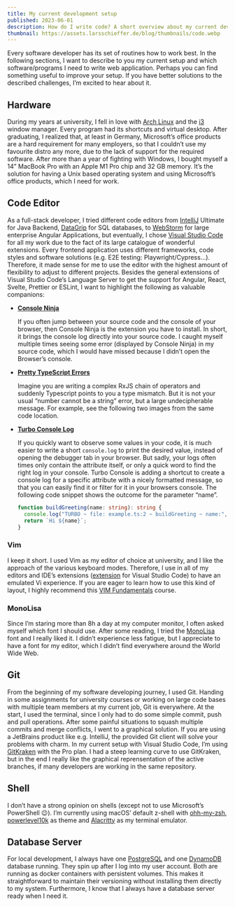 ```yaml
---
title: My current development setup
published: 2023-06-01
description: How do I write code? A short overview about my current development setup.
thumbnail: https://assets.larsschieffer.de/blog/thumbnails/code.webp
---
```


Every software developer has its set of routines how to work best. In the following sections, I want to describe to you my current setup and which software/programs I need to write web application. Perhaps you can find something useful to improve your setup. If you have better solutions to the described challenges, I’m excited to hear about it.

## Hardware

During my years at university, I fell in love with [Arch Linux](https://archlinux.org/) and the [i3](https://i3wm.org/) window manager. Every program had its shortcuts and virtual desktop. After graduating, I realized that, at least in Germany, Microsoft’s office products are a hard requirement for many employers, so that I couldn’t use my favourite distro any more, due to the lack of support for the required software. After more than a year of fighting with Windows, I bought myself a 14” MacBook Pro with an Apple M1 Pro chip and 32 GB memory. It’s the solution for having a Unix based operating system and using Microsoft’s office products, which I need for work.

## Code Editor

As a full-stack developer, I tried different code editors from [IntelliJ](https://www.jetbrains.com/idea/) Ultimate for Java Backend, [DataGrip](https://www.jetbrains.com/datagrip/) for SQL databases, to [WebStorm](https://www.jetbrains.com/webstorm/) for large enterprise Angular Applications, but eventually, I chose [Visual Studio Code](https://code.visualstudio.com/) for all my work due to the fact of its large catalogue of wonderful extensions. Every frontend application uses different frameworks, code styles and software solutions (e.g. E2E testing: Playwright/Cypress…). Therefore, it made sense for me to use the editor with the highest amount of flexibility to adjust to different projects. Besides the general extensions of Visual Studio Code’s Language Server to get the support for Angular, React, Svelte, Prettier or ESLint, I want to highlight the following as valuable companions:

- **[Console Ninja](https://github.com/wallabyjs/console-ninja)**

  If you often jump between your source code and the console of your browser, then Console Ninja is the extension you have to install. In short, it brings the console log directly into your source code. I caught myself multiple times seeing some error (displayed by Console Ninja) in my source code, which I would have missed because I didn’t open the Browser’s console.

  <ImageFrame>
    <BlogImage
      src="https://assets.larsschieffer.de/blog/development-setup/console-ninja.webp"
      alt="Console Ninja"
    />
  </ImageFrame>

- **[Pretty TypeScript Errors](https://github.com/yoavbls/pretty-ts-errors)**

  Imagine you are writing a complex RxJS chain of operators and suddenly Typescript points to you a type mismatch. But it is not your usual “number cannot be a string” error, but a large undecipherable message. For example, see the following two images from the same code location.

  <ImageFrame>
    <BlogImage
      src="https://assets.larsschieffer.de/blog/development-setup/pretty-typescript-disabled.webp"
      alt="Pretty TypeScript is disabled"
    />
    <BlogImage
      src="https://assets.larsschieffer.de/blog/development-setup/pretty-typescript-enabled.webp"
      alt="Pretty TypeScript is enabled"
    />
  </ImageFrame>

- **[Turbo Console Log](https://github.com/Chakroun-Anas/turbo-console-log)**

  If you quickly want to observe some values in your code, it is much easier to write a short `console.log` to print the desired value, instead of opening the debugger tab in your browser. But sadly, your logs often times only contain the attribute itself, or only a quick word to find the right log in your console. Turbo Console is adding a shortcut to create a console log for a specific attribute with a nicely formatted message, so that you can easily find it or filter for it in your browsers console. The following code snippet shows the outcome for the parameter “name”.

  ```ts
  function buildGreeting(name: string): string {
    console.log("TURBO ~ file: example.ts:2 ~ buildGreeting ~ name:", name);
    return `Hi ${name}`;
  }
  ```

### Vim

I keep it short. I used Vim as my editor of choice at university, and I like the approach of the various keyboard modes. Therefore, I use in all of my editors and IDE’s extensions ([extension](https://github.com/vscode-neovim/vscode-neovim) for Visual Studio Code) to have an emulated Vi experience. If you are eager to learn how to use this kind of layout, I highly recommend this [VIM Fundamentals](https://frontendmasters.com/courses/vim-fundamentals/) course.

### MonoLisa

Since I’m staring more than 8h a day at my computer monitor, I often asked myself which font I should use. After some reading, I tried the [MonoLisa](https://www.monolisa.dev/) font and I really liked it. I didn’t experience less fatigue, but I appreciate to have a font for my editor, which I didn’t find everywhere around the World Wide Web.

## Git

From the beginning of my software developing journey, I used Git. Handing in some assignments for university courses or working on large code bases with multiple team members at my current job, Git is everywhere. At the start, I used the terminal, since I only had to do some simple commit, push and pull operations. After some painful situations to squash multiple commits and merge conflicts, I went to a graphical solution. If you are using a JetBrains product like e.g. IntelliJ, the provided Git client will solve your problems with charm. In my current setup with Visual Studio Code, I’m using [GitKraken](https://www.gitkraken.com/) with the Pro plan. I had a steep learning curve to use GitKraken, but in the end I really like the graphical reprensentation of the active branches, if many developers are working in the same repository.

## Shell

I don’t have a strong opinion on shells (except not to use Microsoft’s PowerShell 😉). I’m currently using macOS’ default z-shell with [ohh-my-zsh](https://github.com/ohmyzsh/ohmyzsh), [powerlevel10k](https://github.com/romkatv/powerlevel10k) as theme and [Alacritty](https://github.com/alacritty/alacritty) as my terminal emulator.

## Database Server

For local development, I always have one [PostgreSQL](https://hub.docker.com/_/postgres/) and one [DynamoDB](https://docs.aws.amazon.com/amazondynamodb/latest/developerguide/DynamoDBLocal.DownloadingAndRunning.html) database running. They spin up after I log into my user account. Both are running as docker containers with persistent volumes. This makes it straightforward to maintain their versioning without installing them directly to my system. Furthermore, I know that I always have a database server ready when I need it.
